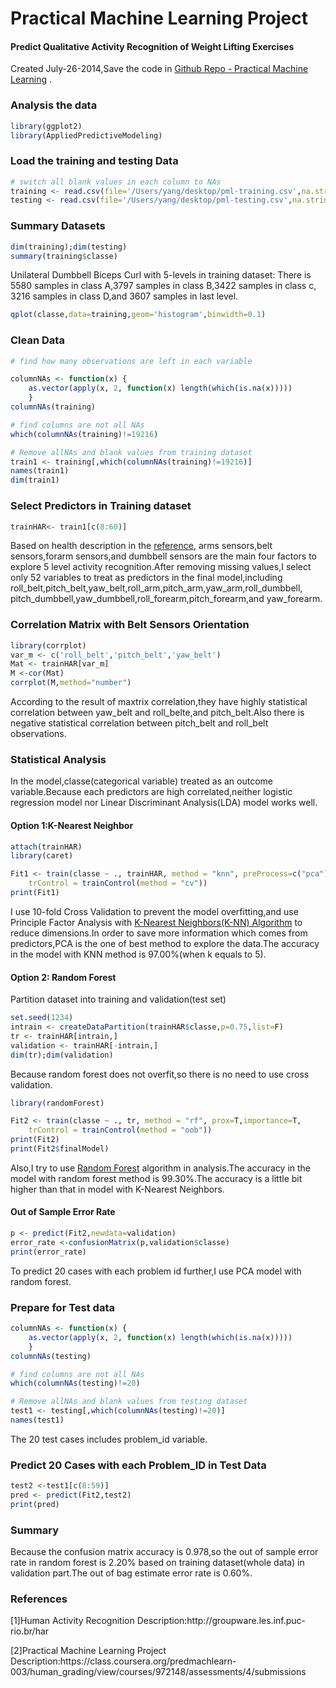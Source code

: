 # Practical Machine Learning Project 
#### Predict Qualitative Activity Recognition of Weight Lifting Exercises
Created July-26-2014,Save the code in <a href="https://github.com/ryanyoung2014/practical-machine-learning/blob/master/MachineLearningHAR.Rmd">Github Repo - Practical Machine Learning</a> .

### Analysis the data

```r
library(ggplot2)
library(AppliedPredictiveModeling)

```

### Load the training and testing Data
```r
# switch all blank values in each column to NAs
training <- read.csv(file='/Users/yang/desktop/pml-training.csv',na.string=c("","NA"))
testing <- read.csv(file='/Users/yang/desktop/pml-testing.csv',na.string=c("","NA"))
```

### Summary Datasets 

```r
dim(training);dim(testing)
summary(training$classe)

```
Unilateral Dumbbell Biceps Curl with 5-levels in  training dataset:
There is 5580 samples in class A,3797 samples in class B,3422 samples in class c,
3216 samples in class D,and 3607 samples in last level.

```r
qplot(classe,data=training,geom='histogram',binwidth=0.1)

```

### Clean Data 
```r
# find how many observations are left in each variable

columnNAs <- function(x) {
    as.vector(apply(x, 2, function(x) length(which(is.na(x)))))
    }
columnNAs(training)

# find columns are not all NAs
which(columnNAs(training)!=19216)

# Remove allNAs and blank values from training dataset
train1 <- training[,which(columnNAs(training)!=19216)]
names(train1)
dim(train1)

```

###   Select Predictors in Training dataset
```r

trainHAR<- train1[c(8:60)]

```
Based on health description in the <a href="http://groupware.les.inf.puc-rio.br/har">reference</a>,
arms sensors,belt sensors,forarm sensors,and dumbbell sensors are the main four factors to explore 5 
level activity recognition.After removing missing values,I select only 52 variables to treat as predictors 
in the final model,including roll_belt,pitch_belt,yaw_belt,roll_arm,pitch_arm,yaw_arm,roll_dumbbell,
pitch_dumbbell,yaw_dumbbell,roll_forearm,pitch_forearm,and yaw_forearm.

### Correlation Matrix with Belt Sensors Orientation
```r
library(corrplot)
var_m <- c('roll_belt','pitch_belt','yaw_belt')
Mat <- trainHAR[var_m]
M <-cor(Mat)
corrplot(M,method="number")

```
According to the result of maxtrix correlation,they have highly statistical correlation
between yaw_belt and roll_belte,and pitch_belt.Also there is negative statistical
correlation between pitch_belt and roll_belt observations.

### Statistical Analysis

In the model,classe(categorical variable) treated as an outcome variable.Because each predictors are 
high correlated,neither logistic regression model nor Linear Discriminant Analysis(LDA) model works well.

#### Option 1:K-Nearest Neighbor
```r

attach(trainHAR)
library(caret)

Fit1 <- train(classe ~ ., trainHAR, method = "knn", preProcess=c("pca"), 
    trControl = trainControl(method = "cv"))
print(Fit1)
```

I use 10-fold Cross Validation to prevent the model overfitting,and use Principle Factor Analysis 
with <a href="http://en.wikipedia.org/wiki/K-nearest_neighbors_algorithm">K-Nearest Neighbors(K-NN) Algorithm</a> 
to reduce dimensions.In order to save more information which comes from predictors,PCA is the one of best method 
to explore the data.The accuracy in the model with KNN method is 97.00%(when k equals to 5).

#### Option 2: Random Forest

Partition dataset into training and validation(test set)
```r
set.seed(1234)
intrain <- createDataPartition(trainHAR$classe,p=0.75,list=F)
tr <- trainHAR[intrain,]
validation <- trainHAR[-intrain,]
dim(tr);dim(validation)

```

Because random forest does not overfit,so there is no need to use cross validation.
```r
library(randomForest)

Fit2 <- train(classe ~ ., tr, method = "rf", prox=T,importance=T, 
    trControl = trainControl(method = "oob"))
print(Fit2)
print(Fit2$finalModel)

```

Also,I try to use <a href="http://en.wikipedia.org/wiki/Random_forest">Random Forest</a> 
algorithm in analysis.The accuracy in the model with random forest method is 99.30%.The 
accuracy is a little bit higher than that in model with K-Nearest Neighbors.

#### Out of Sample Error Rate
```r
p <- predict(Fit2,newdata=validation)
error_rate <-confusionMatrix(p,validation$classe)
print(error_rate)

```

To predict 20 cases with each problem id further,I use PCA model with random forest.


### Prepare for Test data
```r
columnNAs <- function(x) {
    as.vector(apply(x, 2, function(x) length(which(is.na(x)))))
    }
columnNAs(testing)

# find columns are not all NAs
which(columnNAs(testing)!=20)

# Remove allNAs and blank values from testing dataset
test1 <- testing[,which(columnNAs(testing)!=20)]
names(test1)

```
The 20 test cases includes problem_id variable.

### Predict 20 Cases with each Problem_ID in Test Data
```r
test2 <-test1[c(8:59)]
pred <- predict(Fit2,test2)
print(pred)

```
### Summary
Because the confusion matrix accuracy is 0.978,so the out of sample error rate in random forest 
is 2.20% based on training dataset(whole data) in validation part.The out of bag estimate error rate is 0.60%.

### References

[1]Human Activity Recognition Description:http://groupware.les.inf.puc-rio.br/har

[2]Practical Machine Learning Project Description:https://class.coursera.org/predmachlearn-003/human_grading/view/courses/972148/assessments/4/submissions
